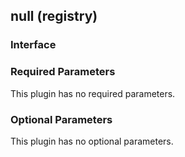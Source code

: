 ## null (registry)

### Interface

### Required Parameters

This plugin has no required parameters.

### Optional Parameters

This plugin has no optional parameters.
